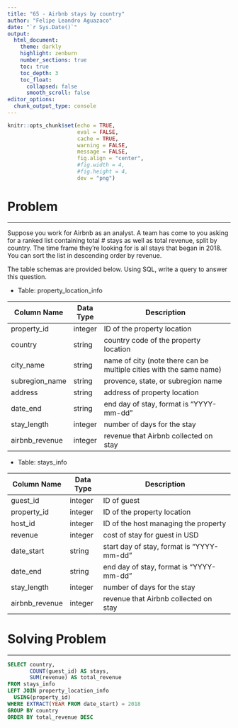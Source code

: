 ```yaml
---
title: "65 - Airbnb stays by country"
author: "Felipe Leandro Aguazaco"
date: "`r Sys.Date()`"
output: 
  html_document:
    theme: darkly
    highlight: zenburn
    number_sections: true
    toc: true
    toc_depth: 3
    toc_float:
      collapsed: false
      smooth_scroll: false
editor_options: 
  chunk_output_type: console
---
```


```r
knitr::opts_chunk$set(echo = TRUE,
                      eval = FALSE,
                      cache = TRUE,
                      warning = FALSE, 
                      message = FALSE, 
                      fig.align = "center", 
                      #fig.width = 4, 
                      #fig.height = 4,
                      dev = "png")
```

# Problem

---

Suppose you work for Airbnb as an analyst. A team has come to you asking for a ranked list containing total # stays as well as total revenue, split by country. The time frame they're looking for is all stays that began in 2018. You can sort the list in descending order by revenue.  

The table schemas are provided below. Using SQL, write a query to answer this question.  

* Table: property_location_info

| Column Name    | Data Type | Description                                                         |
|----------------|-----------|---------------------------------------------------------------------|
| property_id    | integer   | ID of the property location                                         |
| country        | string    | country code of the property location                               |
| city_name      | string    | name of city (note there can be multiple cities with the same name) |
| subregion_name | string    | provence, state, or subregion name                                  |
| address        | string    | address of property location                                        |
| date_end       | string    | end day of stay, format is "YYYY-mm-dd"                             |
| stay_length    | integer   | number of days for the stay                                         |
| airbnb_revenue | integer   | revenue that Airbnb collected on stay                               |

* Table: stays_info

| Column Name    | Data Type | Description                               |
|----------------|-----------|-------------------------------------------|
| guest_id       | integer   | ID of guest                               |
| property_id    | integer   | ID of the property location               |
| host_id        | integer   | ID of the host managing the property      |
| revenue        | integer   | cost of stay for guest in USD             |
| date_start     | string    | start day of stay, format is "YYYY-mm-dd" |
| date_end       | string    | end day of stay, format is "YYYY-mm-dd"   |
| stay_length    | integer   | number of days for the stay               |
| airbnb_revenue | integer   | revenue that Airbnb collected on stay     |

# Solving Problem 

---

```sql
SELECT country, 
       COUNT(guest_id) AS stays, 
       SUM(revenue) AS total_revenue
FROM stays_info
LEFT JOIN property_location_info
  USING(property_id)
WHERE EXTRACT(YEAR FROM date_start) = 2018
GROUP BY country 
ORDER BY total_revenue DESC

```

